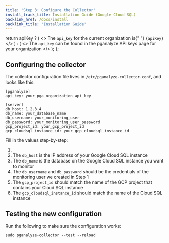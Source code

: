 ```yaml
---
title: 'Step 3: Configure the Collector'
install_track_title: Installation Guide (Google Cloud SQL)
backlink_href: /docs/install
backlink_title: 'Installation Guide'
---
```


  return apiKey ? (
    <>
      The <code>api_key</code> for the current organization is{" "}
      <code>{apiKey}</code>
    </>
  ) : (
    <>
      The <code>api_key</code> can be found in the pganalyze API keys page for
      your organization
    </>
  );
};

## Configuring the collector

The collector configuration file lives in `/etc/pganalyze-collector.conf`, and looks like this:

```
[pganalyze]
api_key: your_pga_organization_api_key

[server]
db_host: 1.2.3.4
db_name: your_database_name
db_username: your_monitoring_user
db_password: your_monitoring_user_password
gcp_project_id: your_gcp_project_id
gcp_cloudsql_instance_id: your_gcp_cloudsql_instance_id
```

Fill in the values step-by-step:

1. <APIKeyInstructions apiKey={props.apiKey} />
2. The `db_host` is the IP address of your Google Cloud SQL instance
3. The `db_name` is the database on the Google Cloud SQL instance you want to monitor
4. The `db_username` and `db_password` should be the credentials of the monitoring user we created in Step 1
5. The `gcp_project_id` should match the name of the GCP project that contains your Cloud SQL instance
6. The `gcp_cloudsql_instance_id` should match the name of the Cloud SQL instance

## Testing the new configuration

Run the following to make sure the configuration works:

```
sudo pganalyze-collector --test --reload
```
